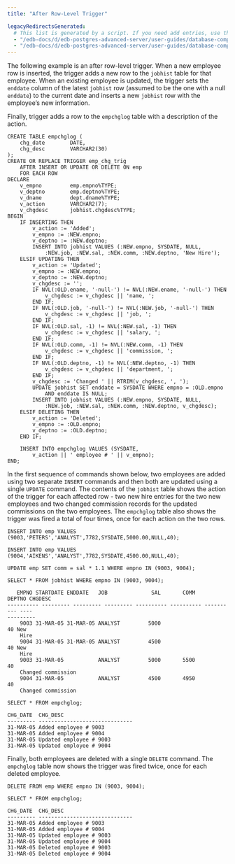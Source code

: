 ```yaml
---
title: "After Row-Level Trigger"

legacyRedirectsGenerated:
  # This list is generated by a script. If you need add entries, use the `legacyRedirects` key.
  - "/edb-docs/d/edb-postgres-advanced-server/user-guides/database-compatibility-stored-procedural-language-guide/13/after_row_level_trigger.html"
  - "/edb-docs/d/edb-postgres-advanced-server/user-guides/database-compatibility-stored-procedural-language-guide/latest/after_row_level_trigger.html"
---
```


<div id="after_row_level_trigger" class="registered_link"></div>

The following example is an after row-level trigger. When a new employee row is inserted, the trigger adds a new row to the `jobhist` table for that employee. When an existing employee is updated, the trigger sets the `enddate` column of the latest `jobhist` row (assumed to be the one with a null `enddate`) to the current date and inserts a new `jobhist` row with the employee’s new information.

Finally, trigger adds a row to the `empchglog` table with a description of the action.

```text
CREATE TABLE empchglog (
    chg_date        DATE,
    chg_desc        VARCHAR2(30)
);
CREATE OR REPLACE TRIGGER emp_chg_trig
    AFTER INSERT OR UPDATE OR DELETE ON emp
    FOR EACH ROW
DECLARE
    v_empno         emp.empno%TYPE;
    v_deptno        emp.deptno%TYPE;
    v_dname         dept.dname%TYPE;
    v_action        VARCHAR2(7);
    v_chgdesc       jobhist.chgdesc%TYPE;
BEGIN
    IF INSERTING THEN
        v_action := 'Added';
        v_empno := :NEW.empno;
        v_deptno := :NEW.deptno;
        INSERT INTO jobhist VALUES (:NEW.empno, SYSDATE, NULL,
            :NEW.job, :NEW.sal, :NEW.comm, :NEW.deptno, 'New Hire');
    ELSIF UPDATING THEN
        v_action := 'Updated';
        v_empno := :NEW.empno;
        v_deptno := :NEW.deptno;
        v_chgdesc := '';
        IF NVL(:OLD.ename, '-null-') != NVL(:NEW.ename, '-null-') THEN
            v_chgdesc := v_chgdesc || 'name, ';
        END IF;
        IF NVL(:OLD.job, '-null-') != NVL(:NEW.job, '-null-') THEN
            v_chgdesc := v_chgdesc || 'job, ';
        END IF;
        IF NVL(:OLD.sal, -1) != NVL(:NEW.sal, -1) THEN
            v_chgdesc := v_chgdesc || 'salary, ';
        END IF;
        IF NVL(:OLD.comm, -1) != NVL(:NEW.comm, -1) THEN
            v_chgdesc := v_chgdesc || 'commission, ';
        END IF;
        IF NVL(:OLD.deptno, -1) != NVL(:NEW.deptno, -1) THEN
            v_chgdesc := v_chgdesc || 'department, ';
        END IF;
        v_chgdesc := 'Changed ' || RTRIM(v_chgdesc, ', ');
        UPDATE jobhist SET enddate = SYSDATE WHERE empno = :OLD.empno
            AND enddate IS NULL;
        INSERT INTO jobhist VALUES (:NEW.empno, SYSDATE, NULL,
            :NEW.job, :NEW.sal, :NEW.comm, :NEW.deptno, v_chgdesc);
    ELSIF DELETING THEN
        v_action := 'Deleted';
        v_empno := :OLD.empno;
        v_deptno := :OLD.deptno;
    END IF;

    INSERT INTO empchglog VALUES (SYSDATE,
        v_action || ' employee # ' || v_empno);
END;
```

In the first sequence of commands shown below, two employees are added using two separate `INSERT` commands and then both are updated using a single `UPDATE` command. The contents of the `jobhist` table shows the action of the trigger for each affected row - two new hire entries for the two new employees and two changed commission records for the updated commissions on the two employees. The `empchglog` table also shows the trigger was fired a total of four times, once for each action on the two rows.

```text
INSERT INTO emp VALUES (9003,'PETERS','ANALYST',7782,SYSDATE,5000.00,NULL,40);

INSERT INTO emp VALUES (9004,'AIKENS','ANALYST',7782,SYSDATE,4500.00,NULL,40);

UPDATE emp SET comm = sal * 1.1 WHERE empno IN (9003, 9004);

SELECT * FROM jobhist WHERE empno IN (9003, 9004);

   EMPNO STARTDATE ENDDATE   JOB              SAL       COMM     DEPTNO CHGDESC
---------- --------- --------- --------- ---------- ---------- ---------- ----
---------
    9003 31-MAR-05 31-MAR-05 ANALYST         5000                    40 New
    Hire
    9004 31-MAR-05 31-MAR-05 ANALYST         4500                    40 New
    Hire
    9003 31-MAR-05           ANALYST         5000       5500         40
    Changed commission
    9004 31-MAR-05           ANALYST         4500       4950         40
    Changed commission

SELECT * FROM empchglog;

CHG_DATE  CHG_DESC
--------- ------------------------------
31-MAR-05 Added employee # 9003
31-MAR-05 Added employee # 9004
31-MAR-05 Updated employee # 9003
31-MAR-05 Updated employee # 9004
```

Finally, both employees are deleted with a single `DELETE` command. The `empchglog` table now shows the trigger was fired twice, once for each deleted employee.

```text
DELETE FROM emp WHERE empno IN (9003, 9004);

SELECT * FROM empchglog;

CHG_DATE  CHG_DESC
--------- ------------------------------
31-MAR-05 Added employee # 9003
31-MAR-05 Added employee # 9004
31-MAR-05 Updated employee # 9003
31-MAR-05 Updated employee # 9004
31-MAR-05 Deleted employee # 9003
31-MAR-05 Deleted employee # 9004
```
